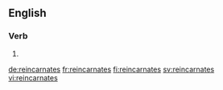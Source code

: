 {{also|réincarnâtes}}
==English==

===Verb===
{{head|en|verb form}}

# {{en-third-person singular of|reincarnate}}

[[de:reincarnates]]
[[fr:reincarnates]]
[[fi:reincarnates]]
[[sv:reincarnates]]
[[vi:reincarnates]]